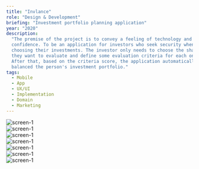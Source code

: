 ```yaml
---
title: "Invlance"
role: "Design & Development"
briefing: "Investment portfolio planning application"
year: "2020"
description:
  "The premise of the project is to convey a feeling of technology and
  confidence. To be an application for investors who seek security when
  choosing their investments. The investor only needs to choose the shares
  they want to evaluate and define some evaluation criteria for each one.
  After that, based on the criteria score, the application automatically
  balanced the person's investment portfolio."
tags:
  - Mobile
  - App
  - UX/UI
  - Implementation
  - Domain
  - Marketing
---
```


<section className="flex items-center bg-[#8A05FF] w-full -mx-4 py-24">
  <div className="relative w-full h-80">
    <Image
      src="/invlance/screen-5.png"
      alt="screen-1"
      fill
      style={{ objectFit: "contain" }}
    />
  </div>
  <div className="relative w-full h-80">
    <Image
      src="/invlance/screen-6.png"
      alt="screen-1"
      fill
      style={{ objectFit: "contain" }}
    />
  </div>
  <div className="relative w-full h-80">
    <Image
      src="/invlance/screen-7.png"
      alt="screen-1"
      fill
      style={{ objectFit: "contain" }}
    />
  </div>
</section>

<section className="flex items-center bg-white w-full -mx-4 py-24">
  <div className="relative w-full h-80">
    <Image
      src="/invlance/screen-1.png"
      alt="screen-1"
      fill
      style={{ objectFit: "contain" }}
    />
  </div>
  <div className="relative w-full h-80">
    <Image
      src="/invlance/screen-2.png"
      alt="screen-1"
      fill
      style={{ objectFit: "contain" }}
    />
  </div>
</section>

<section className="flex items-center bg-white w-full -mx-4 py-24">
  <div className="relative w-full h-80">
    <Image
      src="/invlance/screen-3.png"
      alt="screen-1"
      fill
      style={{ objectFit: "contain" }}
    />
  </div>
  <div className="relative w-full h-80">
    <Image
      src="/invlance/screen-4.png"
      alt="screen-1"
      fill
      style={{ objectFit: "contain" }}
    />
  </div>
</section>
